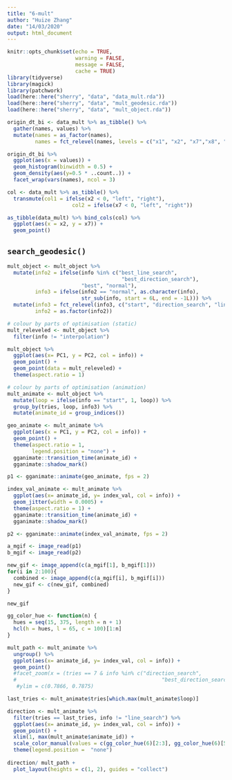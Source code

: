 ```yaml
---
title: "6-mult"
author: "Huize Zhang"
date: "14/03/2020"
output: html_document
---
```


```r
knitr::opts_chunk$set(echo = TRUE, 
                      warning = FALSE, 
                      message = FALSE, 
                      cache = TRUE)
library(tidyverse)
library(magick)
library(patchwork)
load(here::here("sherry", "data", "data_mult.rda"))
load(here::here("sherry", "data", "mult_geodesic.rda"))
load(here::here("sherry", "data", "mult_object.rda"))
```

```r
origin_dt_bi <- data_mult %>% as_tibble() %>% 
  gather(names, values) %>%
  mutate(names = as_factor(names),
         names = fct_relevel(names, levels = c("x1", "x2", "x7","x8", "x9", "x10")))

origin_dt_bi %>% 
  ggplot(aes(x = values)) +
  geom_histogram(binwidth = 0.5) +
  geom_density(aes(y=0.5 * ..count..)) +
  facet_wrap(vars(names), ncol = 3)

col <- data_mult %>% as_tibble() %>% 
  transmute(col1 = ifelse(x2 < 0, "left", "right"), 
                     col2 = ifelse(x7 < 0, "left", "right"))

as_tibble(data_mult) %>% bind_cols(col) %>%  
  ggplot(aes(x = x2, y = x7)) + 
  geom_point()

```

## `search_geodesic()`

```r
mult_object <- mult_object %>% 
  mutate(info2 = ifelse(info %in% c("best_line_search",
                                     "best_direction_search"), 
                        "best", "normal"),
         info3 = ifelse(info2 == "normal", as.character(info),
                        str_sub(info, start = 6L, end = -1L))) %>% 
  mutate(info3 = fct_relevel(info3, c("start", "direction_search", "line_search", "interpolation")), 
         info2 = as.factor(info2))

# colour by parts of optimisation (static)
mult_releveled <- mult_object %>%
  filter(info != "interpolation") 

mult_object %>% 
  ggplot(aes(x= PC1, y = PC2, col = info)) +
  geom_point() +
  geom_point(data = mult_releveled) +
  theme(aspect.ratio = 1)
```


```r
# colour by parts of optimisation (animation)
mult_animate <- mult_object %>%
  mutate(loop = ifelse(info == "start", 1, loop)) %>% 
  group_by(tries, loop, info3) %>%
  mutate(animate_id = group_indices())

geo_animate <- mult_animate %>%
  ggplot(aes(x = PC1, y = PC2, col = info)) +
  geom_point() +
  theme(aspect.ratio = 1, 
        legend.position = "none") +
  gganimate::transition_time(animate_id) +
  gganimate::shadow_mark()

p1 <- gganimate::animate(geo_animate, fps = 2)

index_val_animate <- mult_animate %>% 
  ggplot(aes(x= animate_id, y= index_val, col = info)) + 
  geom_jitter(width = 0.0005) + 
  theme(aspect.ratio = 1) +
  gganimate::transition_time(animate_id) + 
  gganimate::shadow_mark()

p2 <- gganimate::animate(index_val_animate, fps = 2)

a_mgif <- image_read(p1)
b_mgif <- image_read(p2)

new_gif <- image_append(c(a_mgif[1], b_mgif[1]))
for(i in 2:100){
  combined <- image_append(c(a_mgif[i], b_mgif[i]))
  new_gif <- c(new_gif, combined)
}

new_gif

```

```r
gg_color_hue <- function(n) {
  hues = seq(15, 375, length = n + 1)
  hcl(h = hues, l = 65, c = 100)[1:n]
}

mult_path <- mult_animate %>% 
  ungroup() %>% 
  ggplot(aes(x= animate_id, y= index_val, col = info)) + 
  geom_point()
  #facet_zoom(x = (tries == 7 & info %in% c("direction_search",
  #                                               "best_direction_search")))
   #ylim = c(0.7866, 0.7875)

last_tries <- mult_animate$tries[which.max(mult_animate$loop)]

direction <- mult_animate %>% 
  filter(tries == last_tries, info != "line_search") %>% 
  ggplot(aes(x= animate_id, y= index_val, col = info)) + 
  geom_point() + 
  xlim(1, max(mult_animate$animate_id)) + 
  scale_color_manual(values = c(gg_color_hue(6)[2:3], gg_color_hue(6)[5:6])) + 
  theme(legend.position =  "none")
  
direction/ mult_path + 
  plot_layout(heights = c(1, 2), guides = "collect")

```
